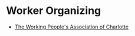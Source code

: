 # Worker Organizing

- [The Working People's Association of Charlotte](https://www.instagram.com/workingpeopleclt?igsh=MzRlODBiNWFlZA==)